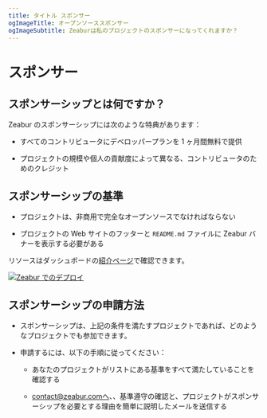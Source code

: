 ```yaml
---
title: タイトル スポンサー
ogImageTitle: オープンソーススポンサー
ogImageSubtitle: Zeaburは私のプロジェクトのスポンサーになってくれますか？
---
```


# スポンサー

## スポンサーシップとは何ですか？

Zeabur のスポンサーシップには次のような特典があります：

- すべてのコントリビュータにデベロッパープランを 1 ヶ月間無料で提供

- プロジェクトの規模や個人の貢献度によって異なる、コントリビュータのためのクレジット

## スポンサーシップの基準

- プロジェクトは、非商用で完全なオープンソースでなければならない

- プロジェクトの Web サイトのフッターと `README.md` ファイルに Zeabur バナーを表示する必要がある

リソースはダッシュボードの[紹介ページ](https://dash.zeabur.com/account/referral)で確認できます。

[![Zeabur でのデプロイ](https://zeabur.com/deployed-on-zeabur-dark.svg)](https://dash.zeabur.com/account/referral)

## スポンサーシップの申請方法

- スポンサーシップは、上記の条件を満たすプロジェクトであれば、どのようなプロジェクトでも参加できます。

- 申請するには、以下の手順に従ってください：

  - あなたのプロジェクトがリストにある基準をすべて満たしていることを確認する

  - contact@zeabur.comへ、、基準遵守の確認と、プロジェクトがスポンサーシップを必要とする理由を簡単に説明したメールを送信する
